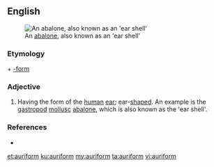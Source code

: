 ==English==
[[Image:AbaloneInside.jpg|thumb|An [[abalone]], also known as an 'ear shell']]

===Etymology===
{{etyl|la|en}} {{m|la|auris||ear}} + [[-form]]

===Adjective===
{{en-adj}}

# Having the form of the [[human]] [[ear]]; ear-[[shaped]]. An example is the [[gastropod]] [[mollusc]] [[abalone]], which is also known as the 'ear shell'.

===References===
* {{R:Webster 1913}}

[[et:auriform]]
[[ku:auriform]]
[[my:auriform]]
[[ta:auriform]]
[[vi:auriform]]